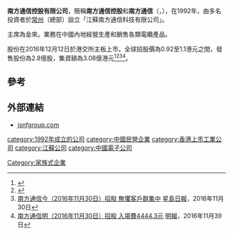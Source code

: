 '''南方通信控股有限公司'''，簡稱'''南方通信控股'''和'''南方通信'''（'''{{lang-en|Nanfang Communication Holdings Limited}}'''，{{hkex|1617}}），在1992年，由多名投資者於[[常州|常州]]（總部）設立「江蘇南方通信科技有限公司」。

主席為金來。業務在中國內地經營生產和銷售各類電纜產品。

股份在2016年12月12日於港交所主板上市。全球招股價為0.92至1.1港元之間，發售股份為2.8億股，集資額為3.08億港元<ref>{{Cite web |url=http://www.hkexnews.hk/listedco/listconews/sehk/2016/1130/LTN20161130012_C.pdf |title=南方通信控股有限公司招股通告 |access-date=2016-11-30 |archive-date=2018-09-30 |archive-url=https://web.archive.org/web/20180930063758/http://www.hkexnews.hk/listedco/listconews/sehk/2016/1130/LTN20161130012_C.pdf |dead-url=no }}</ref><ref>{{Cite web |url=http://www.hkexnews.hk/listedco/listconews/sehk/2016/1130/LTN20161130030_C.pdf |title=南方通信控股有限公司招股資料 |access-date=2016-11-30 |archive-date=2020-11-27 |archive-url=https://web.archive.org/web/20201127232341/https://www1.hkexnews.hk/listedco/listconews/sehk/2016/1130/ltn20161130030_c.pdf |dead-url=no }}</ref><ref>[https://hk.news.yahoo.com/%E5%8D%97%E6%96%B9%E9%80%9A%E4%BF%A1%E4%BB%8A%E6%8B%9B%E8%82%A1-%E7%84%A1%E6%87%BC%E5%AE%A2%E6%88%B6%E7%BE%A4%E9%9B%86%E4%B8%AD-221117724--finance.html 南方通信今（2016年11月30日）招股 無懼客戶群集中] {{Wayback|url=https://hk.news.yahoo.com/%E5%8D%97%E6%96%B9%E9%80%9A%E4%BF%A1%E4%BB%8A%E6%8B%9B%E8%82%A1-%E7%84%A1%E6%87%BC%E5%AE%A2%E6%88%B6%E7%BE%A4%E9%9B%86%E4%B8%AD-221117724--finance.html |date=20180930052326 }}[[星島日報|星島日報]]，2016年11月30日</ref><ref>[http://www.mpfinance.com/fin/instantf2.php?node=1480415471715&issue=20161129 南方通信明（2016年11月30日）招股 入場費4444.3元] {{Wayback|url=http://www.mpfinance.com/fin/instantf2.php?node=1480415471715&issue=20161129 |date=20181211060247 }}[[明報|明報]]，2016年11月39日</ref>。

==參考==
{{reflist}}

==外部連結==
*[http://www.jsnfgroup.com/ jsnfgroup.com] {{Wayback|url=http://www.jsnfgroup.com/ |date=20201128194708 }}

[[category:1992年成立的公司|category:1992年成立的公司]]
[[category:中國民營企業|category:中國民營企業]]
[[category:香港上市工業公司|category:香港上市工業公司]]
[[category:江蘇公司|category:江蘇公司]]
[[category:中國電子公司|category:中國電子公司]]
[[Category:家族式企業|Category:家族式企業]]